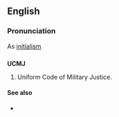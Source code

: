 ==English==

===Pronunciation===
As [[initialism]]

==={{Abbreviation}}===
'''UCMJ'''
# {{proper noun}} Uniform Code of Military Justice.

====See also====
*{{pedialite}}